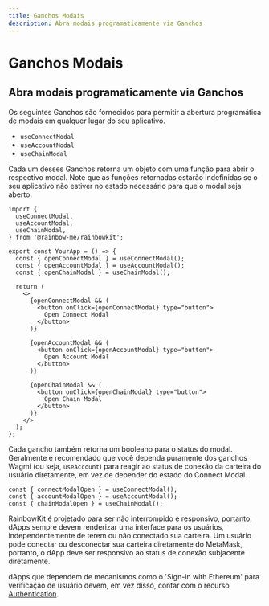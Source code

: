 ```yaml
---
title: Ganchos Modais
description: Abra modais programaticamente via Ganchos
---
```


# Ganchos Modais

## Abra modais programaticamente via Ganchos

Os seguintes Ganchos são fornecidos para permitir a abertura programática de modais em qualquer lugar do seu aplicativo.

-   `useConnectModal`
-   `useAccountModal`
-   `useChainModal`

Cada um desses Ganchos retorna um objeto com uma função para abrir o respectivo modal. Note que as funções retornadas estarão indefinidas se o seu aplicativo não estiver no estado necessário para que o modal seja aberto.

```tsx
import {
  useConnectModal,
  useAccountModal,
  useChainModal,
} from '@rainbow-me/rainbowkit';

export const YourApp = () => {
  const { openConnectModal } = useConnectModal();
  const { openAccountModal } = useAccountModal();
  const { openChainModal } = useChainModal();

  return (
    <>
      {openConnectModal && (
        <button onClick={openConnectModal} type="button">
          Open Connect Modal
        </button>
      )}

      {openAccountModal && (
        <button onClick={openAccountModal} type="button">
          Open Account Modal
        </button>
      )}

      {openChainModal && (
        <button onClick={openChainModal} type="button">
          Open Chain Modal
        </button>
      )}
    </>
  );
};
```

Cada gancho também retorna um booleano para o status do modal. Geralmente é recomendado que você dependa puramente dos ganchos Wagmi (ou seja, `useAccount`) para reagir ao status de conexão da carteira do usuário diretamente, em vez de depender do estado do Connect Modal.

```tsx
const { connectModalOpen } = useConnectModal();
const { accountModalOpen } = useAccountModal();
const { chainModalOpen } = useChainModal();
```

RainbowKit é projetado para ser não interrompido e responsivo, portanto, dApps sempre devem renderizar uma interface para os usuários, independentemente de terem ou não conectado sua carteira. Um usuário pode conectar ou desconectar sua carteira diretamente do MetaMask, portanto, o dApp deve ser responsivo ao status de conexão subjacente diretamente.

dApps que dependem de mecanismos como o 'Sign-in with Ethereum' para verificação de usuário devem, em vez disso, contar com o recurso [Authentication](/docs/authentication).
